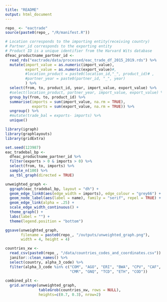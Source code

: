 ```yaml
---
title: "README"
output: html_document
---
```


```r
repo_ <- "eactrade"
source(paste0(repo_, "/R/manifest.R"))
```

```r
# Location corresponds to the importing entity(receiving country)
# Partner_id corresponds to the exporting entity
# Product ID is a unique identifier from the Harvard Wits database
dfeac_productname_partner_id <- 
  read_rds("eactrade/data/processed/eac_trade_df_2015_2019.rds") %>%
  mutate(import_value = as.numeric(import_value), 
         export_value = as.numeric(export_value)#,
         #location_product = paste0(location_id,"_", product_id)# ,
         #partner_year = paste0(partner_id, "_", year)
         ) %>%
  select(from, to, product_id, year, import_value, export_value) %>%
  #select(location_product, partner_year, import_value, export_value) %>%
  group_by(from, to, product_id) %>%
  summarise(imports = sum(import_value, na.rm = TRUE), 
            exports = sum(export_value, na.rm = TRUE)) %>%
  ungroup() %>%
  #mutate(trade_bal = exports- imports) %>%
  unique() 
```


```r
library(igraph)
library(graphlayouts)
library(gridExtra)

set.seed(123987)
eac_tradebal_bp <-  
  dfeac_productname_partner_id %>%
  filter(exports > 0 & imports > 0) %>%
  select(from, to, imports) %>%
  sample_n(100) %>%
  as_tbl_graph(directed = TRUE) 

unweighted_graph <- 
  ggraph(eac_tradebal_bp, layout = "dh") +
  geom_edge_link0(aes(edge_width = imports), edge_colour = "grey66") +
  geom_node_label(aes(label = name), family = "serif", repel = TRUE) +
  geom_edge_link(alpha = .25) +
  scale_edge_width_continuous() +
  theme_graph() + 
  labs(label = "") +
  theme(legend.position = "bottom")

ggsave(unweighted_graph,
       filename = paste0(repo_, "/outputs/unweighted_graph.png"), 
       width = 4, height = 4)

countries_xw <- 
  read_csv(paste0(repo_, "/data/countries_codes_and_coordinates.csv")) %>% 
  janitor::clean_names() %>%
  select(country, alpha_3_code) %>%
  filter(alpha_3_code %in% c("COM", "AGO", "ERI", "BWA", "CPV", "CAF", 
                             "CMR", "GNQ", "TCD", "ETH", "COD")) 
  
combined_plt <- 
  grid.arrange(unweighted_graph,
               tableGrob(countries_xw, rows = NULL), 
               heights=c(0.7, 0.3), nrow=2)
```
